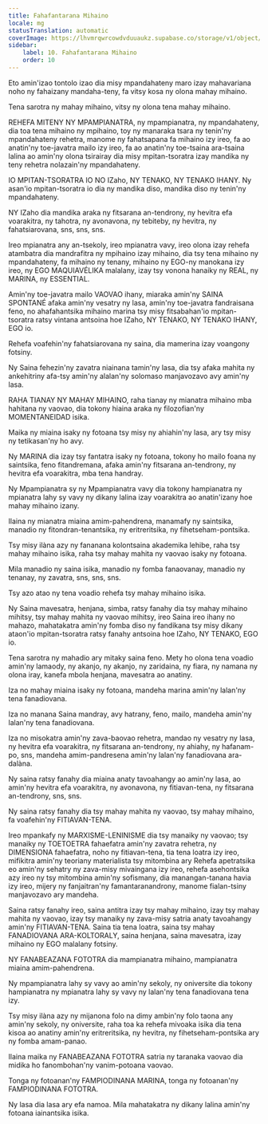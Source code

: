 ```yaml
---
title: Fahafantarana Mihaino
locale: mg
statusTranslation: automatic
coverImage: https://lhvmrqwrcowdvduuaukz.supabase.co/storage/v1/object/public/strapi-uploads/small_cover-educacion-fundamental.webp-2d51a7828a2b1309555be27f7e2a61a0.webp
sidebar:
    label: 10. Fahafantarana Mihaino
    order: 10
---
```

Eto amin'izao tontolo izao dia misy mpandahateny maro izay mahavariana noho ny fahaizany mandaha-teny, fa vitsy kosa ny olona mahay mihaino.

Tena sarotra ny mahay mihaino, vitsy ny olona tena mahay mihaino.

REHEFA MITENY NY MPAMPIANATRA, ny mpampianatra, ny mpandahateny, dia toa tena mihaino ny mpihaino, toy ny manaraka tsara ny tenin'ny mpandahateny rehetra, manome ny fahatsapana fa mihaino izy ireo, fa ao anatin'ny toe-javatra mailo izy ireo, fa ao anatin'ny toe-tsaina ara-tsaina lalina ao amin'ny olona tsirairay dia misy mpitan-tsoratra izay mandika ny teny rehetra nolazain'ny mpandahateny.

IO MPITAN-TSORATRA IO NO IZaho, NY TENAKO, NY TENAKO IHANY. Ny asan'io mpitan-tsoratra io dia ny mandika diso, mandika diso ny tenin'ny mpandahateny.

NY IZaho dia mandika araka ny fitsarana an-tendrony, ny hevitra efa voarakitra, ny tahotra, ny avonavona, ny tebiteby, ny hevitra, ny fahatsiarovana, sns, sns, sns.

Ireo mpianatra any an-tsekoly, ireo mpianatra vavy, ireo olona izay rehefa atambatra dia mandrafitra ny mpihaino izay mihaino, dia tsy tena mihaino ny mpandahateny, fa mihaino ny tenany, mihaino ny EGO-ny manokana izy ireo, ny EGO MAQUIAVÉLIKA malalany, izay tsy vonona hanaiky ny REAL, ny MARINA, ny ESSENTIAL.

Amin'ny toe-javatra mailo VAOVAO ihany, miaraka amin'ny SAINA SPONTANÉ afaka amin'ny vesatry ny lasa, amin'ny toe-javatra fandraisana feno, no ahafahantsika mihaino marina tsy misy fitsabahan'io mpitan-tsoratra ratsy vintana antsoina hoe IZaho, NY TENAKO, NY TENAKO IHANY, EGO io.

Rehefa voafehin'ny fahatsiarovana ny saina, dia mamerina izay voangony fotsiny.

Ny Saina fehezin'ny zavatra niainana tamin'ny lasa, dia tsy afaka mahita ny ankehitriny afa-tsy amin'ny alalan'ny solomaso manjavozavo avy amin'ny lasa.

RAHA TIANAY NY MAHAY MIHAINO, raha tianay ny mianatra mihaino mba hahitana ny vaovao, dia tokony hiaina araka ny filozofian'ny MOMENTANEIDAD isika.

Maika ny miaina isaky ny fotoana tsy misy ny ahiahin'ny lasa, ary tsy misy ny tetikasan'ny ho avy.

Ny MARINA dia izay tsy fantatra isaky ny fotoana, tokony ho mailo foana ny saintsika, feno fitandremana, afaka amin'ny fitsarana an-tendrony, ny hevitra efa voarakitra, mba tena handray.

Ny Mpampianatra sy ny Mpampianatra vavy dia tokony hampianatra ny mpianatra lahy sy vavy ny dikany lalina izay voarakitra ao anatin'izany hoe mahay mihaino izany.

Ilaina ny mianatra miaina amim-pahendrena, manamafy ny saintsika, manadio ny fitondran-tenantsika, ny eritreritsika, ny fihetseham-pontsika.

Tsy misy ilàna azy ny fananana kolontsaina akademika lehibe, raha tsy mahay mihaino isika, raha tsy mahay mahita ny vaovao isaky ny fotoana.

Mila manadio ny saina isika, manadio ny fomba fanaovanay, manadio ny tenanay, ny zavatra, sns, sns, sns.

Tsy azo atao ny tena voadio rehefa tsy mahay mihaino isika.

Ny Saina mavesatra, henjana, simba, ratsy fanahy dia tsy mahay mihaino mihitsy, tsy mahay mahita ny vaovao mihitsy, ireo Saina ireo ihany no mahazo, mahatakatra amin'ny fomba diso ny fandikana tsy misy dikany ataon'io mpitan-tsoratra ratsy fanahy antsoina hoe IZaho, NY TENAKO, EGO io.

Tena sarotra ny mahadio ary mitaky saina feno. Mety ho olona tena voadio amin'ny lamaody, ny akanjo, ny akanjo, ny zaridaina, ny fiara, ny namana ny olona iray, kanefa mbola henjana, mavesatra ao anatiny.

Iza no mahay miaina isaky ny fotoana, mandeha marina amin'ny lalan'ny tena fanadiovana.

Iza no manana Saina mandray, avy hatrany, feno, mailo, mandeha amin'ny lalan'ny tena fanadiovana.

Iza no misokatra amin'ny zava-baovao rehetra, mandao ny vesatry ny lasa, ny hevitra efa voarakitra, ny fitsarana an-tendrony, ny ahiahy, ny hafanam-po, sns, mandeha amim-pandresena amin'ny lalan'ny fanadiovana ara-dalàna.

Ny saina ratsy fanahy dia miaina anaty tavoahangy ao amin'ny lasa, ao amin'ny hevitra efa voarakitra, ny avonavona, ny fitiavan-tena, ny fitsarana an-tendrony, sns, sns.

Ny saina ratsy fanahy dia tsy mahay mahita ny vaovao, tsy mahay mihaino, fa voafehin'ny FITIAVAN-TENA.

Ireo mpankafy ny MARXISME-LENINISME dia tsy manaiky ny vaovao; tsy manaiky ny TOETOETRA fahaefatra amin'ny zavatra rehetra, ny DIMENSIONA fahaefatra, noho ny fitiavan-tena, tia tena loatra izy ireo, mifikitra amin'ny teoriany materialista tsy mitombina ary Rehefa apetratsika eo amin'ny sehatry ny zava-misy mivaingana izy ireo, rehefa asehontsika azy ireo ny tsy mitombina amin'ny sofismany, dia manangan-tanana havia izy ireo, mijery ny fanjaitran'ny famantaranandrony, manome fialan-tsiny manjavozavo ary mandeha.

Saina ratsy fanahy ireo, saina antitra izay tsy mahay mihaino, izay tsy mahay mahita ny vaovao, izay tsy manaiky ny zava-misy satria anaty tavoahangy amin'ny FITIAVAN-TENA. Saina tia tena loatra, saina tsy mahay FANADIOVANA ARA-KOLTORALY, saina henjana, saina mavesatra, izay mihaino ny EGO malalany fotsiny.

NY FANABEAZANA FOTOTRA dia mampianatra mihaino, mampianatra miaina amim-pahendrena.

Ny mpampianatra lahy sy vavy ao amin'ny sekoly, ny oniversite dia tokony hampianatra ny mpianatra lahy sy vavy ny lalan'ny tena fanadiovana tena izy.

Tsy misy ilàna azy ny mijanona folo na dimy ambin'ny folo taona any amin'ny sekoly, ny oniversite, raha toa ka rehefa mivoaka isika dia tena kisoa ao anatiny amin'ny eritreritsika, ny hevitra, ny fihetseham-pontsika ary ny fomba amam-panao.

Ilaina maika ny FANABEAZANA FOTOTRA satria ny taranaka vaovao dia midika ho fanombohan'ny vanim-potoana vaovao.

Tonga ny fotoanan'ny FAMPIODINANA MARINA, tonga ny fotoanan'ny FAMPIODINANA FOTOTRA.

Ny lasa dia lasa ary efa namoa. Mila mahatakatra ny dikany lalina amin'ny fotoana iainantsika isika.

